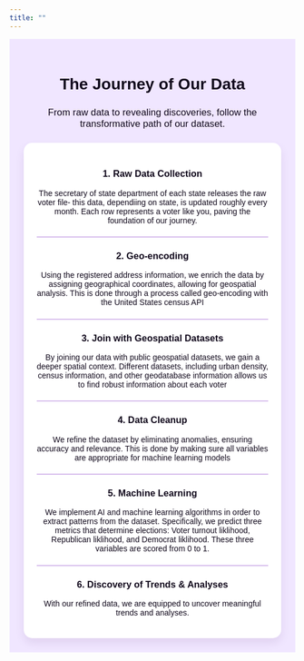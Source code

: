 ```yaml
---
title: ""
---
```


```{=html}

<div style="font-family: Arial, sans-serif; background-color: #f0e6ff; padding: 5%; text-align: center; transition: all 0.3s ease;">

    <h1 style="color: #11091c; margin-bottom: 1.5rem;">The Journey of Our Data</h1>
    <p style="font-size: 1.2em; margin-bottom: 5%; color: #11091c;">From raw data to revealing discoveries, follow the transformative path of our dataset.</p>

    <div style="background-color: white; border-radius: 15px; padding: 5%; box-shadow: 0 8px 15px rgba(90, 42, 109, 0.1); transition: all 0.3s ease;">

        <div style="margin-bottom: 5%;">
            <h3 style="color: #11091c;">1. Raw Data Collection</h3>
            <p style="color: #11091c;">The secretary of state department of each state releases the raw voter file- this data, dependiing on state, is updated roughly every month. Each row represents a voter like you, paving the foundation of our journey. </p>
        </div>

        <hr style="border: none; height: 2px; background-color: #d6bbec; margin: 5% 0;">

        <div style="margin-bottom: 5%;">
            <h3 style="color: #11091c;">2. Geo-encoding</h3>
            <p style="color: #11091c;">Using the registered address information, we enrich the data by assigning geographical coordinates, allowing for geospatial analysis. This is done through a process called geo-encoding with the United States census API</p>
        </div>

        <hr style="border: none; height: 2px; background-color: #d6bbec; margin: 5% 0;">

        <div style="margin-bottom: 5%;">
            <h3 style="color: #11091c;">3. Join with Geospatial Datasets</h3>
            <p style="color: #11091c;">By joining our data with public geospatial datasets, we gain a deeper spatial context. Different datasets, including urban density, census information, and other geodatabase information allows us to find robust information about each voter</p>
        </div>

        <hr style="border: none; height: 2px; background-color: #d6bbec; margin: 5% 0;">

        <div style="margin-bottom: 5%;">
            <h3 style="color: #11091c;">4. Data Cleanup</h3>
            <p style="color: #11091c;">We refine the dataset by eliminating anomalies, ensuring accuracy and relevance. This is done by making sure all variables are appropriate for machine learning models</p>
        </div>

        <hr style="border: none; height: 2px; background-color: #d6bbec; margin: 5% 0;">

        <div style="margin-bottom: 5%;">
            <h3 style="color: #11091c;">5. Machine Learning</h3>
            <p style="color: #11091c;">We implement AI and machine learning algorithms in order to extract patterns from the dataset. Specifically, we predict three metrics that determine elections: Voter turnout liklihood, Republican liklihood, and Democrat liklihood. These three variables are scored from 0 to 1.</p>
        </div>

        <hr style="border: none; height: 2px; background-color: #d6bbec; margin: 5% 0;">

        <div>
            <h3 style="color: #11091c;">6. Discovery of Trends & Analyses</h3>
            <p style="color: #11091c;">With our refined data, we are equipped to uncover meaningful trends and analyses. </p>
        </div>

    </div>

</div>
```